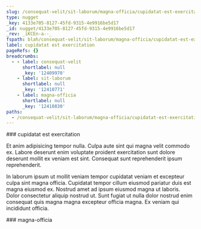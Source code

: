 ```yaml
---
slug: /consequat-velit/sit-laborum/magna-officia/cupidatat-est-exercitation
type: nugget
_key: 4133e705-8127-45fd-9315-4e9916be5d17
_id: nugget/4133e705-8127-45fd-9315-4e9916be5d17
_rev: _iKCEn-a--_
fspath: blah/consequat-velit/sit-laborum/magna-officia/cupidatat-est-exercitation.md
label: cupidatat est exercitation
pageRefs: {}
breadcrumbs:
  - - label: consequat-velit
      shortlabel: null
      _key: '12409970'
    - label: sit-laborum
      shortlabel: null
      _key: '12410771'
    - label: magna-officia
      shortlabel: null
      _key: '12410830'
paths:
  - /consequat-velit/sit-laborum/magna-officia/cupidatat-est-exercitation
---
```


<NuggetArea>
<Nugget slug="/consequat-velit/sit-laborum/magna-officia/cupidatat-est-exercitation" type="nugget" _key="4133e705-8127-45fd-9315-4e9916be5d17" _id="nugget/4133e705-8127-45fd-9315-4e9916be5d17" _rev="_iKCEn-a--_" fspath="blah/consequat-velit/sit-laborum/magna-officia/cupidatat-est-exercitation.md" label="cupidatat est exercitation" paths="/consequat-velit/sit-laborum/magna-officia/cupidatat-est-exercitation">
<NuggetBody>
### cupidatat est exercitation

Et anim adipisicing tempor nulla. Culpa aute sint qui magna velit commodo ex. Labore deserunt enim voluptate proident exercitation sunt dolore deserunt mollit ex veniam est sint. Consequat sunt reprehenderit ipsum reprehenderit.

In laborum ipsum ut mollit veniam tempor cupidatat veniam et excepteur culpa sint magna officia. Cupidatat tempor cillum eiusmod pariatur duis est magna eiusmod ex. Nostrud amet ad ipsum eiusmod magna ut laboris. Dolor consectetur aliquip nostrud ut. Sunt fugiat ut nulla dolor nostrud enim consequat quis magna magna excepteur officia magna. Ex veniam qui incididunt officia.

</NuggetBody>
<Breadcrumbs>
<Crumbs>
<Crumb _key="12409970" label="consequat-velit" /><Crumb _key="12410771" label="sit-laborum" /><Crumb _key="12410830" label="magna-officia" />
</Crumbs>
</Breadcrumbs>
</Nugget>

<NuggetsInbound>
</NuggetsInbound>
<NuggetsOutbound>
</NuggetsOutbound>
</NuggetArea>
<PassagesInbound>
<Passage direction="inbound" type="passage" _key="12410830" _id="passage/12410830" _rev="_iKCEn-a---" label="magna-officia" passage="magna-officia" fspath="blah/consequat-velit/sit-laborum/magna-officia" paths="/consequat-velit/sit-laborum/magna-officia" slug="/consequat-velit/sit-laborum/magna-officia">
<NuggetBody>
### magna-officia

</NuggetBody>
<Breadcrumbs>
<Crumbs>
<Crumb _key="12409970" label="consequat-velit" /><Crumb _key="12410771" label="sit-laborum" />
</Crumbs>
</Breadcrumbs>
</Passage>

</PassagesInbound>
<PassagesOutbound>
</PassagesOutbound>